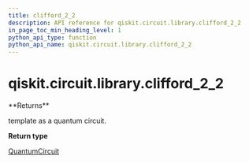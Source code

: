 ```yaml
---
title: clifford_2_2
description: API reference for qiskit.circuit.library.clifford_2_2
in_page_toc_min_heading_level: 1
python_api_type: function
python_api_name: qiskit.circuit.library.clifford_2_2
---
```


# qiskit.circuit.library.clifford\_2\_2

<Function id="qiskit.circuit.library.clifford_2_2" github="https://github.com/qiskit/qiskit/tree/stable/0.19/qiskit/circuit/library/templates/clifford/clifford_2_2.py" signature="clifford_2_2()">
  **Returns**

  template as a quantum circuit.

  **Return type**

  [QuantumCircuit](qiskit.circuit.QuantumCircuit "qiskit.circuit.QuantumCircuit")
</Function>

